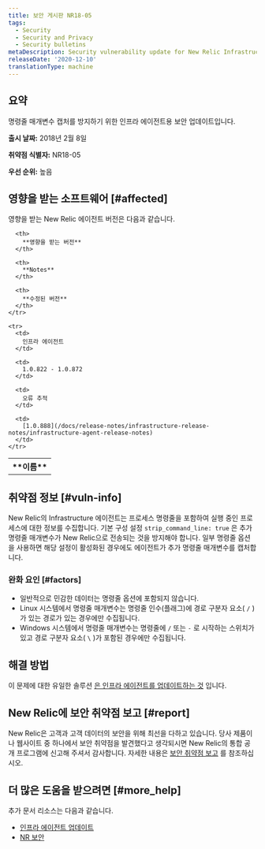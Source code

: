 ```yaml
---
title: 보안 게시판 NR18-05
tags:
  - Security
  - Security and Privacy
  - Security bulletins
metaDescription: Security vulnerability update for New Relic Infrastructure agent.
releaseDate: '2020-12-10'
translationType: machine
---
```


## 요약

명령줄 매개변수 캡처를 방지하기 위한 인프라 에이전트용 보안 업데이트입니다.

**출시 날짜:** 2018년 2월 8일

**취약점 식별자:** NR18-05

**우선 순위:** 높음

## 영향을 받는 소프트웨어 [#affected]

영향을 받는 New Relic 에이전트 버전은 다음과 같습니다.

<table>
  <tbody>
    <tr>
      <th>
        **이름**
      </th>

      <th>
        **영향을 받는 버전**
      </th>

      <th>
        **Notes**
      </th>

      <th>
        **수정된 버전**
      </th>
    </tr>

    <tr>
      <td>
        인프라 에이전트
      </td>

      <td>
        1.0.822 - 1.0.872
      </td>

      <td>
        오류 추적
      </td>

      <td>
        [1.0.888](/docs/release-notes/infrastructure-release-notes/infrastructure-agent-release-notes)
      </td>
    </tr>
  </tbody>
</table>

## 취약점 정보 [#vuln-info]

New Relic의 Infrastructure 에이전트는 프로세스 명령줄을 포함하여 실행 중인 프로세스에 대한 정보를 수집합니다. 기본 구성 설정 `strip_command_line: true` 은 추가 명령줄 매개변수가 New Relic으로 전송되는 것을 방지해야 합니다. 일부 명령줄 옵션을 사용하면 해당 설정이 활성화된 경우에도 에이전트가 추가 명령줄 매개변수를 캡처합니다.

### 완화 요인 [#factors]

* 일반적으로 민감한 데이터는 명령줄 옵션에 포함되지 않습니다.
* Linux 시스템에서 명령줄 매개변수는 명령줄 인수(플래그)에 경로 구분자 요소( `/` )가 있는 경로가 있는 경우에만 수집됩니다.
* Windows 시스템에서 명령줄 매개변수는 명령줄에 `/` 또는 `-` 로 시작하는 스위치가 있고 경로 구분자 요소( `\` )가 포함된 경우에만 수집됩니다.

## 해결 방법

이 문제에 대한 유일한 솔루션 [은 인프라 에이전트를 업데이트하는 것](/docs/infrastructure/new-relic-infrastructure/installation/update-infrastructure-agent) 입니다.

## New Relic에 보안 취약점 보고 [#report]

New Relic은 고객과 고객 데이터의 보안을 위해 최선을 다하고 있습니다. 당사 제품이나 웹사이트 중 하나에서 보안 취약점을 발견했다고 생각되시면 New Relic의 통합 공개 프로그램에 신고해 주셔서 감사합니다. 자세한 내용은 [보안 취약점 보고](/docs/security/new-relic-security/data-privacy/reporting-security-vulnerabilities) 를 참조하십시오.

## 더 많은 도움을 받으려면 [#more_help]

추가 문서 리소스는 다음과 같습니다.

* [인프라 에이전트 업데이트](/docs/infrastructure/new-relic-infrastructure/installation/update-infrastructure-agent)
* [NR 보안](https://newrelic.com/security)
